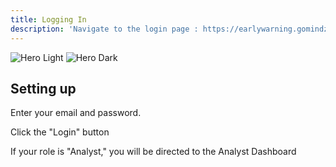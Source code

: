 ```yaml
---
title: Logging In
description: 'Navigate to the login page : https://earlywarning.gomindz.gm/auth.' 
---
```


<img
  className="block dark:hidden"
  src="/images/login-page.png"
  alt="Hero Light"
/>
<img
  className="hidden dark:block"
  src="/images/login-page.png"
  alt="Hero Dark"
/>

## Setting up

Enter your email and password.

Click the "Login" button

If your role is "Analyst," you will be directed to the Analyst Dashboard
